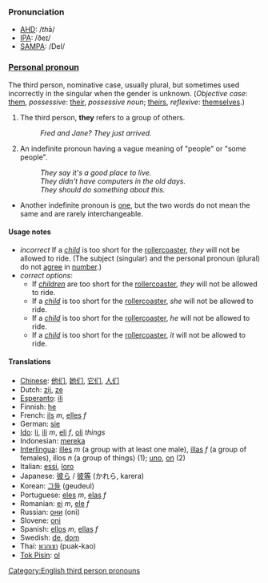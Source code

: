 ===Pronunciation===
*[[w:AHD|AHD]]: /<i>th</i>ā/
*[[w:IPA|IPA]]: /ðeɪ/
*[[w:SAMPA|SAMPA]]: /DeI/

===[[Personal pronoun]]===
The third person, nominative case, usually plural, but sometimes used incorrectly in the singular when the gender is unknown.
(''Objective case'': [[them]], ''possessive'': [[their]], ''possessive noun''; [[theirs]], ''reflexive'': [[themselves]].)

# The third person, '''they''' refers to a group of others.
#:''Fred and Jane? They just arrived.''
# An indefinite pronoun having a vague meaning of "people" or "some people".
#:''They say it's a good place to live.''
#:''They didn't have computers in the old days.''
#:''They should do something about this.''
*Another indefinite pronoun is [[one]], but the two words do not mean the same and are rarely interchangeable.

====Usage notes====
*''incorrect'' If a ''[[child]]'' is too short for the [[rollercoaster]], ''they'' will not be allowed to ride.  (The subject (singular) and the personal pronoun (plural) do not [[agree]] in [[number]].)
*''correct options'':
**If ''[[children]]'' are too short for the [[rollercoaster]], ''they'' will not be allowed to ride.  
**If a ''[[child]]'' is too short for the [[rollercoaster]], ''she'' will not be allowed to ride.  
**If a ''[[child]]'' is too short for the [[rollercoaster]], ''he'' will not be allowed to ride.  
**If a ''[[child]]'' is too short for the [[rollercoaster]], ''it'' will not be allowed to ride.

====Translations====
*[[Chinese]]: [[他们]], [[她们]], [[它们]], [[人们]]
*Dutch: [[zij]], [[ze]]
*[[Esperanto]]: [[ili]]
*Finnish: [[he]]
*French: [[ils]] ''m'', [[elles]] ''f''
*German: [[sie]]
*[[Ido]]: [[li]], [[ili]] ''m'', [[eli]] ''f'', [[oli]] ''things''
*Indonesian: [[mereka]]
*[[Interlingua]]: [[illes]] ''m'' (a group with at least one male), [[illas]] ''f'' (a group of females), illos ''n'' (a group of things) (1); [[uno]], [[on]] (2)
*Italian: [[essi]], [[loro]]
*Japanese: [[彼ら]] / [[彼等]] (かれら, karera)
*Korean: [[그들]] (geudeul)
*Portuguese: [[eles]] ''m'', [[elas]] ''f''
*Romanian: [[ei]] ''m'', [[ele]] ''f''
*Russian: [[они]] (oni)
*Slovene: [[oni]]
*Spanish: [[ellos]] ''m'', [[ellas]] ''f''
*Swedish: [[de]], [[dom]]
*Thai: [[พวกเขา]] (puak-kao)
*[[Tok Pisin]]: [[ol]]

[[Category:English third person pronouns]]